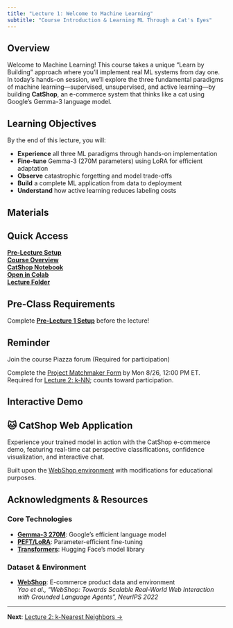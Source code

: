 ```yaml
---
title: "Lecture 1: Welcome to Machine Learning"
subtitle: "Course Introduction & Learning ML Through a Cat's Eyes"
---
```


## Overview

Welcome to Machine Learning! This course takes a unique "Learn by Building" approach where you'll implement real ML systems from day one. In today's hands-on session, we'll explore the three fundamental paradigms of machine learning—supervised, unsupervised, and active learning—by building **CatShop**, an e-commerce system that thinks like a cat using Google's Gemma-3 language model.

## Learning Objectives

By the end of this lecture, you will:

- **Experience** all three ML paradigms through hands-on implementation
- **Fine-tune** Gemma-3 (270M parameters) using LoRA for efficient adaptation
- **Observe** catastrophic forgetting and model trade-offs
- **Build** a complete ML application from data to deployment
- **Understand** how active learning reduces labeling costs

## Materials

:::{.callout-tip}
## Quick Access
**[Pre-Lecture Setup](https://github.com/jinming99/learn-ml-by-building/blob/main/Lecture%201%20Overview/01-Pre-Lecture-Setup.ipynb)**  
**[Course Overview](https://github.com/jinming99/learn-ml-by-building/blob/main/Lecture%201%20Overview/01-Course-Overview.ipynb)**  
**[CatShop Notebook](https://github.com/jinming99/learn-ml-by-building/blob/main/Lecture%201%20Overview/01-Catshop.ipynb)**  
**[Open in Colab](https://colab.research.google.com/github/jinming99/learn-ml-by-building/blob/main/Lecture%201%20Overview/01-Catshop.ipynb)**  
**[Lecture Folder](https://github.com/jinming99/learn-ml-by-building/tree/main/Lecture%201%20Overview)**
:::

:::{.callout-important collapse=false}
## Pre-Class Requirements

Complete **[Pre-Lecture 1 Setup](https://github.com/jinming99/learn-ml-by-building/blob/main/Lecture%201%20Overview/01-Pre-Lecture-Setup.ipynb)** before the lecture!
:::

:::{.callout-warning collapse=false}
## Reminder
Join the course Piazza forum (Required for participation)

Complete the [Project Matchmaker Form](https://docs.google.com/forms/d/e/1FAIpQLSfx5iz7JF3ePe1-c-HkKMlxiUICjjog9D89YGy5VtqfhUFu_g/viewform?usp=sharing&ouid=116115729328867711828) by Mon 8/26, 12:00 PM ET. Required for [Lecture 2: k-NN](02-knn.qmd); counts toward participation.
:::

## Interactive Demo

:::{.callout-note}
## 🐱 CatShop Web Application
Experience your trained model in action with the CatShop e-commerce demo, featuring real-time cat perspective classifications, confidence visualization, and interactive chat.

Built upon the [WebShop environment](https://webshop-pnlp.github.io/) with modifications for educational purposes.
:::

## Acknowledgments & Resources

### Core Technologies
- **[Gemma-3 270M](https://huggingface.co/google/gemma-3-270m)**: Google's efficient language model
- **[PEFT/LoRA](https://github.com/huggingface/peft)**: Parameter-efficient fine-tuning
- **[Transformers](https://huggingface.co/docs/transformers)**: Hugging Face's model library

### Dataset & Environment
- **[WebShop](https://webshop-pnlp.github.io/)**: E-commerce product data and environment  
  *Yao et al., "WebShop: Towards Scalable Real-World Web Interaction with Grounded Language Agents", NeurIPS 2022*


---

**Next**: [Lecture 2: k-Nearest Neighbors →](02-knn.qmd)